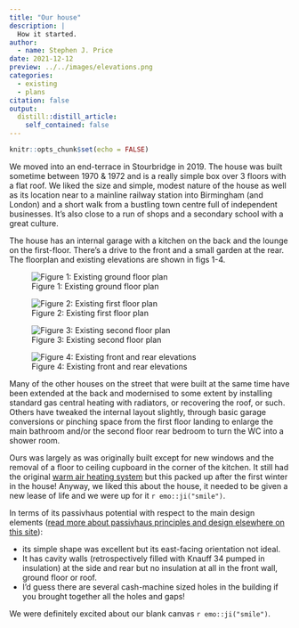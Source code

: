```yaml
---
title: "Our house"
description: |
  How it started.
author:
  - name: Stephen J. Price
date: 2021-12-12
preview: ../../images/elevations.png
categories:
  - existing
  - plans
citation: false
output:
  distill::distill_article:
    self_contained: false
---
```



```r
knitr::opts_chunk$set(echo = FALSE)
```

We moved into an end-terrace in Stourbridge in 2019. The house was built sometime between 1970 & 1972 and is a really simple box over 3 floors with a flat roof. We liked the size and simple, modest nature of the house as well as its location near to a mainline railway station into Birmingham (and London) and a short walk from a bustling town centre full of independent businesses. It's also close to a run of shops and a secondary school with a great culture.  

The house has an internal garage with a kitchen on the back and the lounge on the first-floor. There's a drive to the front and a small garden at the rear. The floorplan and existing elevations are shown in figs 1-4.  

![Figure 1: Existing ground floor plan](../../images/ground_plan.png)

![Figure 2: Existing first floor plan](../../images/first_plan.png)

![Figure 3: Existing second floor plan](../../images/second_plan.png)

![Figure 4: Existing front and rear elevations](../../images/elevations.png)

Many of the other houses on the street that were built at the same time have been extended at the back and modernised to some extent by installing standard gas central heating with radiators, or recovering the roof, or such. Others have tweaked the internal layout slightly, through basic garage conversions or pinching space from the first floor landing to enlarge the main bathroom and/or the second floor rear bedroom to turn the WC into a shower room.

Ours was largely as was originally built except for new windows and the removal of a floor to ceiling cupboard in the corner of the kitchen. It still had the original [warm air heating system](https://www.thegreenage.co.uk/warm-air-ducted-heating-vs-wet-central-heating/) but this packed up after the first winter in the house! Anyway, we liked this about the house, it needed to be given a new lease of life and we were up for it `r emo::ji("smile")`.  

In terms of its passivhaus potential with respect to the main design elements ([read more about passivhaus principles and design elsewhere on this site](passivhaus.html)): 

- its simple shape was excellent but its east-facing orientation not ideal.
- It has cavity walls (retrospectively filled with Knauff 34 pumped in insulation) at the side and rear but no insulation at all in the front wall, ground floor or roof.
- I'd guess there are several cash-machine sized holes in the building if you brought together all the holes and gaps!

We were definitely excited about our blank canvas `r emo::ji("smile")`.  
